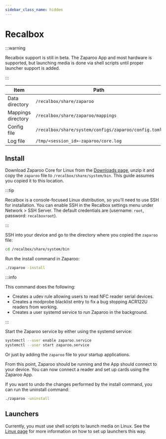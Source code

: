 ```yaml
---
sidebar_class_name: hidden
---
```


# Recalbox

:::warning

Recalbox support is still in beta. The Zaparoo App and most hardware is supported, but launching media is done via shell scripts until proper launcher support is added.

:::

| Item               | Path                                                 |
| ------------------ | ---------------------------------------------------- |
| Data directory     | `/recalbox/share/zaparoo`                            |
| Mappings directory | `/recalbox/share/zaparoo/mappings`                   |
| Config file        | `/recalbox/share/system/configs/zaparoo/config.toml` |
| Log file           | `/tmp/<session_id>-zaparoo/core.log`                 |

## Install

Download Zaparoo Core for Linux from the [Downloads page](/downloads/), unzip it and copy
the `zaparoo` file to `/recalbox/share/system/bin`. This guide assumes you copied it to this location.

:::tip

Recalbox is a console-focused Linux distribution, so you'll need to use SSH for installation. You can enable SSH in the Recalbox settings menu under Network > SSH Server. The default credentials are (username: `root`, password: `recalboxroot`).

:::

SSH into your device and go to the directory where you copied the `zaparoo` file:

```bash
cd /recalbox/share/system/bin
```

Run the install command in Zaparoo:

```bash
./zaparoo -install
```

:::info

This command does the following:

- Creates a udev rule allowing users to read NFC reader serial devices.
- Creates a modprobe blacklist entry to fix a bug stopping ACR122U readers from working.
- Creates a user systemd service to run Zaparoo in the background.

:::

Start the Zaparoo service by either using the systemd service:

```bash
systemctl --user enable zaparoo.service
systemctl --user start zaparoo.service
```

Or just by adding the `zaparoo` file to your startup applications.

From this point, Zaparoo should be running and the App should connect to your device. You can now connect a reader and set up cards using the Zaparoo App.

If you want to undo the changes performed by the install command, you can run the uninstall command:

```bash
./zaparoo -uninstall
```

## Launchers

Currently, you must use shell scripts to launch media on Linux. See the [Linux page](./linux#launchers) for more information on how to set up launchers this way.
